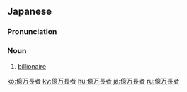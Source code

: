 ==Japanese==
{{ja-kanjitab|おく|まん|ちょう|しゃ|k4=じゃ|r=y|yomi=on}}

===Pronunciation===
{{ja-pron|おくまんちょうじゃ|y=on}}

===Noun===
{{ja-noun|おくまんちょうじゃ}}

# [[billionaire]] {{gloss|wealth exceeding one billion (10⁹)}}

[[ko:億万長者]]
[[ky:億万長者]]
[[hu:億万長者]]
[[ja:億万長者]]
[[ru:億万長者]]